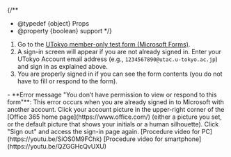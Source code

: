 
{/**
  * @typedef {object} Props
  * @property {boolean} support
  */}

1. Go to the [UTokyo member-only test form (Microsoft Forms)](https://forms.office.com/r/xJuNvz99gY).
2. A sign-in screen will appear if you are not already signed in. Enter your UTokyo Account email address (e.g., `1234567890@utac.u-tokyo.ac.jp`) and sign in as explained above.
3. You are properly signed in if you can see the form contents (you do not have to fill or respond to the form).

<Help lang="en" support={props.support}>
  - **Error message "You don’t have permission to view or respond to this form"**: This error occurs when you are already signed in to Microsoft with another account. Click your account picture in the upper-right corner of the [Office 365 home page](https://www.office.com/) (either a picture you set, or the default picture that shows your initials or a human silhouette). Click "Sign out" and access the sign-in page again. [Procedure video for PC](https://youtu.be/SiOS0M9FChk) [Procedure video for smartphone](https://youtu.be/QZGGHcQvUXU)
</Help>
